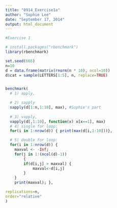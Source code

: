 ```yaml
---
title: "0914_Exercise1a"
author: "Sophie Lee"
date: "September 17, 2014"
output: html_document
---
```




```r

#Exercise 1 

# install.packages("rbenchmark")
library(rbenchmark)

set.seed(666)
n=10
d = data.frame(matrix(rnorm(n * 10), ncol=10))
d$cat = sample(LETTERS[1:5], n, replace=TRUE)


benchmark(
  # 1) apply, 

  # 2) sapply
  sapply(d[1:n,1:10], max), #Sophie's part
  
  # 3) vapply, 
  vapply(d[,1:10], function(x) x[x==1], max)
  # 4) single for loop:
  for(i in 1:nrow(d)) { print(max(d[i,1:10]))},

  # 5) double for loop:
  for(i in 1:nrow(d)) {
    maxval <- -Inf;   
    for(j in 1:(ncol(d)-1))
        { 
        if(d[i,j] > maxval) {
            maxval<-d[i,j]
        }
    } 
    print(maxval); },

replications=n,
order="relative"
)


```
